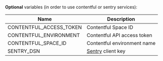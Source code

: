 **Optional** variables (in order to use contentful or sentry services):

| Name                    | Description                             |
| ----------------------- | --------------------------------------- |
| CONTENTFUL_ACCESS_TOKEN | Contentful Space ID                     |
| CONTENTFUL_ENVIRONMENT  | Contentful API access token             |
| CONTENTFUL_SPACE_ID     | Contentful environment name             |
| SENTRY_DSN              | [Sentry](https://sentry.io/) client key |
